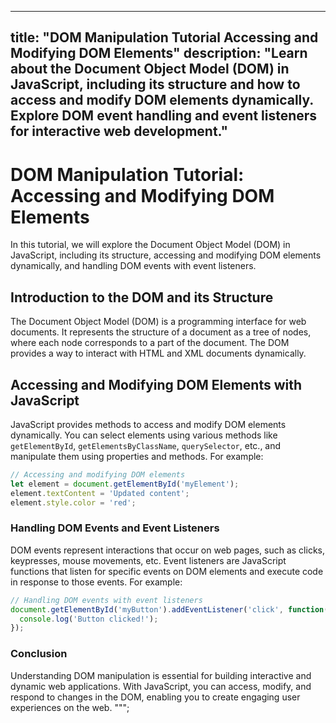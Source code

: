 
---
title: "DOM Manipulation Tutorial Accessing and Modifying DOM Elements"
description: "Learn about the Document Object Model (DOM) in JavaScript, including its structure and how to access and modify DOM elements dynamically. Explore DOM event handling and event listeners for interactive web development."
---

# DOM Manipulation Tutorial: Accessing and Modifying DOM Elements

In this tutorial, we will explore the Document Object Model (DOM) in JavaScript, including its structure, accessing and modifying DOM elements dynamically, and handling DOM events with event listeners.

## Introduction to the DOM and its Structure

The Document Object Model (DOM) is a programming interface for web documents. It represents the structure of a document as a tree of nodes, where each node corresponds to a part of the document. The DOM provides a way to interact with HTML and XML documents dynamically.

## Accessing and Modifying DOM Elements with JavaScript

JavaScript provides methods to access and modify DOM elements dynamically. You can select elements using various methods like `getElementById`, `getElementsByClassName`, `querySelector`, etc., and manipulate them using properties and methods. For example:

```javascript
// Accessing and modifying DOM elements
let element = document.getElementById('myElement');
element.textContent = 'Updated content';
element.style.color = 'red';
```
### Handling DOM Events and Event Listeners
DOM events represent interactions that occur on web pages, such as clicks, keypresses, mouse movements, etc. Event listeners are JavaScript functions that listen for specific events on DOM elements and execute code in response to those events. For example:

```javascript
// Handling DOM events with event listeners
document.getElementById('myButton').addEventListener('click', function() {
  console.log('Button clicked!');
});
```
### Conclusion
Understanding DOM manipulation is essential for building interactive and dynamic web applications. With JavaScript, you can access, modify, and respond to changes in the DOM, enabling you to create engaging user experiences on the web.
""";
